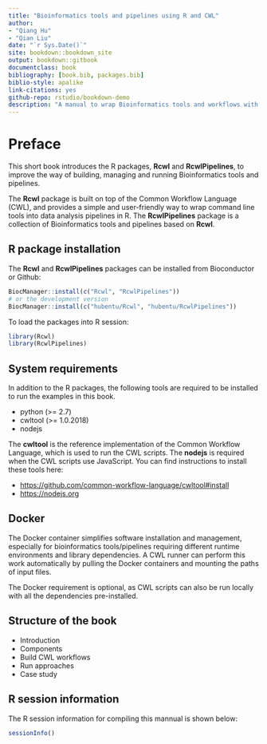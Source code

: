 ```yaml
--- 
title: "Bioinformatics tools and pipelines using R and CWL"
author: 
- "Qiang Hu"
- "Qian Liu"
date: "`r Sys.Date()`"
site: bookdown::bookdown_site
output: bookdown::gitbook
documentclass: book
bibliography: [book.bib, packages.bib]
biblio-style: apalike
link-citations: yes
github-repo: rstudio/bookdown-demo
description: "A manual to wrap Bioinformatics tools and workflows with Common Workflow Language using the Rcwl package."
---
```


# Preface {-}

This short book introduces the R packages, **Rcwl** and **RcwlPipelines**, to improve the way of building, managing and running Bioinformatics tools and pipelines. 

The **Rcwl** package is built on top of the Common Workflow Language (CWL), and provides a simple and user-friendly way to wrap command line tools into data analysis pipelines in R. The **RcwlPipelines** package is a collection of Bioinformatics tools and pipelines based on **Rcwl**.

## R package installation

The **Rcwl** and **RcwlPipelines** packages can be installed from Bioconductor or Github:

```r
BiocManager::install(c("Rcwl", "RcwlPipelines"))
# or the development version
BiocManager::install(c("hubentu/Rcwl", "hubentu/RcwlPipelines"))
```

To load the packages into R session:
```r
library(Rcwl)
library(RcwlPipelines)
```

## System requirements

In addition to the R packages, the following tools are required to be installed to run the examples in this book.

* python (>= 2.7)
* cwltool (>= 1.0.2018)
* nodejs

The **cwltool** is the reference implementation of the Common Workflow Language, which is used to run the CWL scripts. The **nodejs** is required when the CWL scripts use JavaScript. You can find instructions to install these tools here:

* <https://github.com/common-workflow-language/cwltool#install>
* <https://nodejs.org>

## Docker

The Docker container simplifies software installation and management, especially for bioinformatics tools/pipelines requiring different runtime environments and library dependencies. A CWL runner can perform this work automatically by pulling the Docker containers and mounting the paths of input files. 

The Docker requirement is optional, as CWL scripts can also be run locally with all the dependencies pre-installed.

## Structure of the book

* Introduction
* Components
* Build CWL workflows
* Run approaches
* Case study

## R session information

The R session information for compiling this mannual is shown below:

```r
sessionInfo()
```
